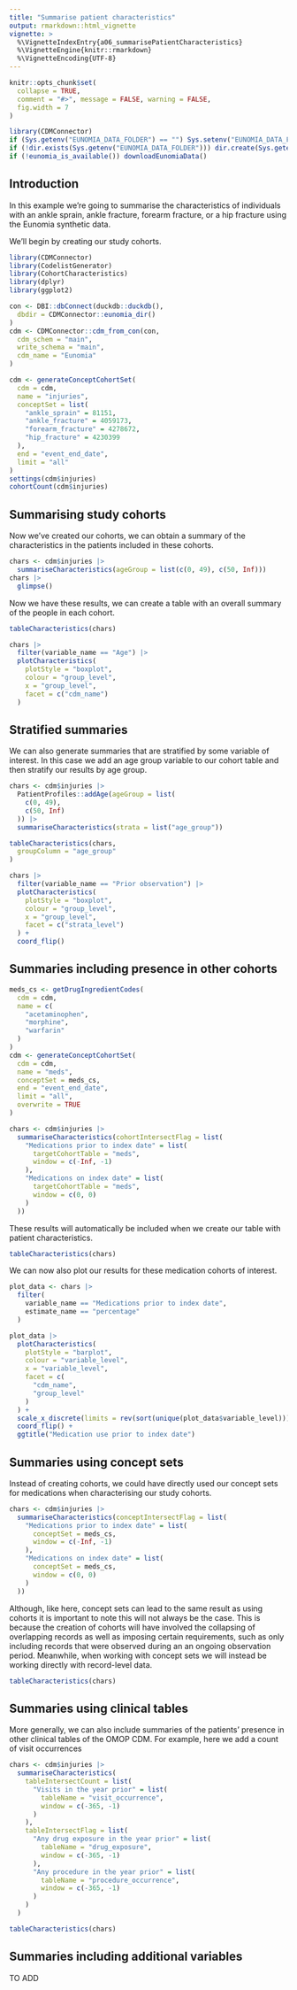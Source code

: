 ---
title: "Summarise patient characteristics"
output: rmarkdown::html_vignette
vignette: >
  %\VignetteIndexEntry{a06_summarisePatientCharacteristics}
  %\VignetteEngine{knitr::rmarkdown}
  %\VignetteEncoding{UTF-8}
---

  
```{r, include = FALSE}
knitr::opts_chunk$set(
  collapse = TRUE,
  comment = "#>", message = FALSE, warning = FALSE,
  fig.width = 7
)

library(CDMConnector)
if (Sys.getenv("EUNOMIA_DATA_FOLDER") == "") Sys.setenv("EUNOMIA_DATA_FOLDER" = tempdir())
if (!dir.exists(Sys.getenv("EUNOMIA_DATA_FOLDER"))) dir.create(Sys.getenv("EUNOMIA_DATA_FOLDER"))
if (!eunomia_is_available()) downloadEunomiaData()
```

## Introduction
In this example we're going to summarise the characteristics of individuals with an ankle sprain, ankle fracture, forearm fracture, or a hip fracture using the Eunomia synthetic data. 

We'll begin by creating our study cohorts.

```{r}
library(CDMConnector)
library(CodelistGenerator)
library(CohortCharacteristics)
library(dplyr)
library(ggplot2)

con <- DBI::dbConnect(duckdb::duckdb(),
  dbdir = CDMConnector::eunomia_dir()
)
cdm <- CDMConnector::cdm_from_con(con,
  cdm_schem = "main",
  write_schema = "main",
  cdm_name = "Eunomia"
)

cdm <- generateConceptCohortSet(
  cdm = cdm,
  name = "injuries",
  conceptSet = list(
    "ankle_sprain" = 81151,
    "ankle_fracture" = 4059173,
    "forearm_fracture" = 4278672,
    "hip_fracture" = 4230399
  ),
  end = "event_end_date",
  limit = "all"
)
settings(cdm$injuries)
cohortCount(cdm$injuries)
```

## Summarising study cohorts

Now we've created our cohorts, we can obtain a summary of the characteristics in the patients included in these cohorts. 

```{r}
chars <- cdm$injuries |>
  summariseCharacteristics(ageGroup = list(c(0, 49), c(50, Inf)))
chars |>
  glimpse()
```

Now we have these results, we can create a table with an overall summary of the people in each cohort.
```{r}
tableCharacteristics(chars)
```

```{r}
chars |>
  filter(variable_name == "Age") |>
  plotCharacteristics(
    plotStyle = "boxplot",
    colour = "group_level",
    x = "group_level",
    facet = c("cdm_name")
  )
```

## Stratified summaries

We can also generate summaries that are stratified by some variable of interest. In this case we add an age group variable to our cohort table and then stratify our results by age group.

```{r}
chars <- cdm$injuries |>
  PatientProfiles::addAge(ageGroup = list(
    c(0, 49),
    c(50, Inf)
  )) |>
  summariseCharacteristics(strata = list("age_group"))
```

```{r}
tableCharacteristics(chars,
  groupColumn = "age_group"
)
```

```{r}
chars |>
  filter(variable_name == "Prior observation") |>
  plotCharacteristics(
    plotStyle = "boxplot",
    colour = "group_level",
    x = "group_level",
    facet = c("strata_level")
  ) +
  coord_flip()
```

## Summaries including presence in other cohorts

```{r}
meds_cs <- getDrugIngredientCodes(
  cdm = cdm,
  name = c(
    "acetaminophen",
    "morphine",
    "warfarin"
  )
)
cdm <- generateConceptCohortSet(
  cdm = cdm,
  name = "meds",
  conceptSet = meds_cs,
  end = "event_end_date",
  limit = "all",
  overwrite = TRUE
)
```

```{r}
chars <- cdm$injuries |>
  summariseCharacteristics(cohortIntersectFlag = list(
    "Medications prior to index date" = list(
      targetCohortTable = "meds",
      window = c(-Inf, -1)
    ),
    "Medications on index date" = list(
      targetCohortTable = "meds",
      window = c(0, 0)
    )
  ))
```

These results will automatically be included when we create our table with patient characteristics.

```{r}
tableCharacteristics(chars)
```

We can now also plot our results for these medication cohorts of interest. 

```{r}
plot_data <- chars |>
  filter(
    variable_name == "Medications prior to index date",
    estimate_name == "percentage"
  )

plot_data |>
  plotCharacteristics(
    plotStyle = "barplot",
    colour = "variable_level",
    x = "variable_level",
    facet = c(
      "cdm_name",
      "group_level"
    )
  ) +
  scale_x_discrete(limits = rev(sort(unique(plot_data$variable_level)))) +
  coord_flip() +
  ggtitle("Medication use prior to index date")
```

## Summaries using concept sets
Instead of creating cohorts, we could have directly used our concept sets for medications when characterising our study cohorts.

```{r}
chars <- cdm$injuries |>
  summariseCharacteristics(conceptIntersectFlag = list(
    "Medications prior to index date" = list(
      conceptSet = meds_cs,
      window = c(-Inf, -1)
    ),
    "Medications on index date" = list(
      conceptSet = meds_cs,
      window = c(0, 0)
    )
  ))
```

Although, like here, concept sets can lead to the same result as using cohorts it is important to note this will not always be the case. This is because the creation of cohorts will have involved the collapsing of overlapping records as well as imposing certain requirements, such as only including records that were observed during an an ongoing observation period. Meanwhile, when working with concept sets we will instead be working directly with record-level data.

```{r}
tableCharacteristics(chars)
```


## Summaries using clinical tables 

More generally, we can also include summaries of the patients' presence in other clinical tables of the OMOP CDM. For example, here we add a count of visit occurrences

```{r}
chars <- cdm$injuries |>
  summariseCharacteristics(
    tableIntersectCount = list(
      "Visits in the year prior" = list(
        tableName = "visit_occurrence",
        window = c(-365, -1)
      )
    ),
    tableIntersectFlag = list(
      "Any drug exposure in the year prior" = list(
        tableName = "drug_exposure",
        window = c(-365, -1)
      ),
      "Any procedure in the year prior" = list(
        tableName = "procedure_occurrence",
        window = c(-365, -1)
      )
    )
  )
```

```{r}
tableCharacteristics(chars)
```

## Summaries including additional variables 
TO ADD
